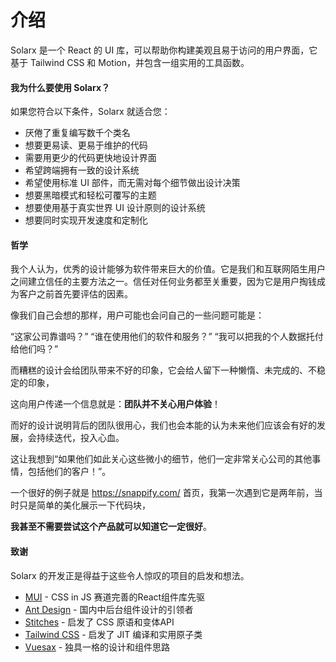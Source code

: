 # 介绍

Solarx 是一个 React 的 UI 库，可以帮助你构建美观且易于访问的用户界面，它基于 
Tailwind CSS 和 Motion，并包含一组实用的工具函数。

#### 我为什么要使用 Solarx？

如果您符合以下条件，Solarx 就适合您：

* 厌倦了重复编写数千个类名
* 想要更易读、更易于维护的代码
* 需要用更少的代码更快地设计界面
* 希望跨端拥有一致的设计系统
* 希望使用标准 UI 部件，而无需对每个细节做出设计决策
* 想要黑暗模式和轻松可覆写的主题
* 想要使用基于真实世界 UI 设计原则的设计系统
* 想要同时实现开发速度和定制化

#### 哲学

我个人认为，优秀的设计能够为软件带来巨大的价值。它是我们和互联网陌生用户之间建立信任的主要方法之一。信任对任何业务都至关重要，因为它是用户掏钱成为客户之前首先要评估的因素。

像我们自己会想的那样，用户可能也会问自己的一些问题可能是：

“这家公司靠谱吗？”
“谁在使用他们的软件和服务？”
“我可以把我的个人数据托付给他们吗？”

而糟糕的设计会给团队带来不好的印象，它会给人留下一种懒惰、未完成的、不稳定的印象，

这向用户传递一个信息就是：**团队并不关心用户体验**！

而好的设计说明背后的团队很用心，我们也会本能的认为未来他们应该会有好的发展，会持续迭代，投入心血。

这让我想到“如果他们如此关心这些微小的细节，他们一定非常关心公司的其他事情，包括他们的客户！”。

一个很好的例子就是 https://snappify.com/ 首页，我第一次遇到它是两年前，当时只是简单的美化展示一下代码块，

**我甚至不需要尝试这个产品就可以知道它一定很好**。

#### 致谢
Solarx 的开发正是得益于这些令人惊叹的项目的启发和想法。

- [MUI](https://mui.com/) - CSS in JS 赛道完善的React组件库先驱
- [Ant Design](https://ant-design.antgroup.com/index-cn) - 国内中后台组件设计的引领者
- [Stitches](https://stitches.dev/) - 启发了 CSS 原语和变体API
- [Tailwind CSS](https://tailwindcss.com/) - 启发了 JIT 编译和实用原子类
- [Vuesax](https://vuesax.com/) - 独具一格的设计和组件思路

